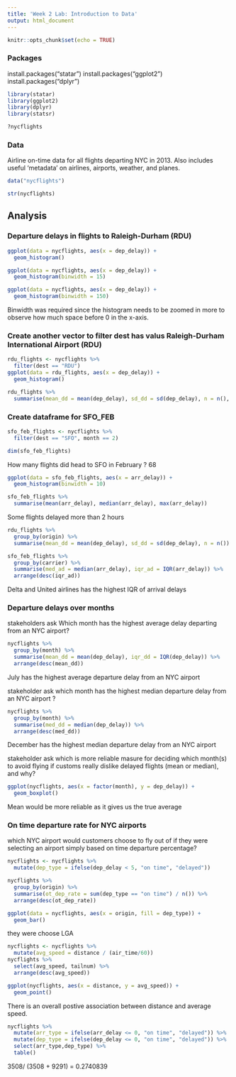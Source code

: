 ---
title: 'Week 2 Lab: Introduction to Data'
output: html_document
---

```{r setup, include=FALSE}
knitr::opts_chunk$set(echo = TRUE)
```

### Packages


install.packages("statar")
install.packages("ggplot2")
install.packages("dplyr")

```{r}
library(statar)
library(ggplot2)
library(dplyr)
library(statsr)
```


```{r}
?nycflights
```

### Data

Airline on-time data for all flights departing NYC in 2013. Also includes useful 'metadata' on airlines, airports, weather, and planes.

```{r}
data("nycflights")
```

```{r}
str(nycflights)
```

## Analysis

### Departure delays in flights to Raleigh-Durham (RDU)
```{r hist-dep-delay}
ggplot(data = nycflights, aes(x = dep_delay)) +
  geom_histogram()
```

```{r hist-dep-delay-bins-15}
ggplot(data = nycflights, aes(x = dep_delay)) +
  geom_histogram(binwidth = 15)

```

```{r hist-dep-delay-bins-150}
ggplot(data = nycflights, aes(x = dep_delay)) +
  geom_histogram(binwidth = 150)
```

Binwidth was required since the histogram needs to be zoomed in more to observe how much space before 0 in the x-axis.

### Create another vector to filter dest has valus Raleigh-Durham International Airport (RDU)

```{r create-rdu_flights-filter-RDU}
rdu_flights <- nycflights %>% 
  filter(dest == "RDU")
ggplot(data = rdu_flights, aes(x = dep_delay)) +
  geom_histogram()
```

```{r rdu_flights-Sum}
rdu_flights %>% 
  summarise(mean_dd = mean(dep_delay), sd_dd = sd(dep_delay), n = n(), var(dep_delay), IQR(dep_delay), median(dep_delay), min(dep_delay), max(dep_delay))

```

### Create dataframe for SFO_FEB

```{r create-dataframe-sfo_feb_flights}
sfo_feb_flights <- nycflights %>% 
  filter(dest == "SFO", month == 2)
```

```{r sfo_feb_flights}
dim(sfo_feb_flights)
```

How many flights did head to SFO in February ?
68

```{r hist-sfo_feb_flighs-bins-10}
ggplot(data = sfo_feb_flights, aes(x = arr_delay)) +
  geom_histogram(binwidth = 10)

```

```{r summary-sfo_feb_flights}
sfo_feb_flights %>% 
  summarise(mean(arr_delay), median(arr_delay), max(arr_delay))
```
Some flights delayed more than 2 hours 

```{r summary-custom-list-origin}
rdu_flights %>% 
  group_by(origin) %>% 
  summarise(mean_dd = mean(dep_delay), sd_dd = sd(dep_delay), n = n())
```

```{r calculate the median arr_delay sfo_feb_flights}
sfo_feb_flights %>% 
  group_by(carrier) %>% 
  summarise(med_ad = median(arr_delay), iqr_ad = IQR(arr_delay)) %>% 
  arrange(desc(iqr_ad))


```
Delta and United airlines has the highest IQR of arrival delays

### Departure delays over months

stakeholders ask Which month has the highest average delay departing from an NYC airport?

```{r calculate monthly mean averages for departure delays}
nycflights %>% 
  group_by(month) %>% 
  summarise(mean_dd = mean(dep_delay), iqr_dd = IQR(dep_delay)) %>% 
  arrange(desc(mean_dd))

```
July has the highest average departure delay from an NYC airport

stakeholder ask which month has the highest median departure delay from an NYC airport ?

```{r calculate monthly median for departure delays }
nycflights %>% 
  group_by(month) %>% 
  summarise(med_dd = median(dep_delay)) %>% 
  arrange(desc(med_dd))

```
December has the highest median departure delay from an NYC airport

stakeholder ask which is more reliable masure for deciding which month(s) to avoid flying if customs really dislike delayed flights (mean or median), and why?

```{r delay month box}
ggplot(nycflights, aes(x = factor(month), y = dep_delay)) +
  geom_boxplot()
```

Mean would be more reliable as it gives us the true average

### On time departure rate for NYC airports
which NYC airport would customers choose to fly out of if they were selecting an airport simply based on time departure percentage?

```{r dep_type}
nycflights <- nycflights %>% 
  mutate(dep_type = ifelse(dep_delay < 5, "on time", "delayed"))

```

```{r}
nycflights %>% 
  group_by(origin) %>% 
  summarise(ot_dep_rate = sum(dep_type == "on time") / n()) %>% 
  arrange(desc(ot_dep_rate))
```

```{r}
ggplot(data = nycflights, aes(x = origin, fill = dep_type)) +
  geom_bar()
```

they were choose LGA 

```{r fastest-avg-speed-tailnum}
nycflights <- nycflights %>% 
  mutate(avg_speed = distance / (air_time/60))
nycflights %>% 
  select(avg_speed, tailnum) %>% 
  arrange(desc(avg_speed))

```

```{r avg-speed-dist-scatter}
ggplot(nycflights, aes(x = distance, y = avg_speed)) +
  geom_point()
```

There is an overall postive association between distance and average speed. 

```{r on-time-arr-perc}
nycflights %>% 
  mutate(arr_type = ifelse(arr_delay <= 0, "on time", "delayed")) %>% 
  mutate(dep_type = ifelse(dep_delay <= 0, "on time", "delayed")) %>% 
  select(arr_type,dep_type) %>% 
  table()

```

3508/ (3508 + 9291) = 0.2740839
